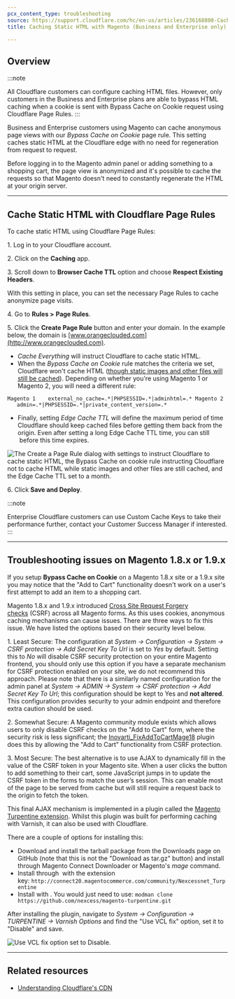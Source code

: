 ```yaml
---
pcx_content_type: troubleshooting
source: https://support.cloudflare.com/hc/en-us/articles/236168808-Caching-Static-HTML-with-Magento-Business-and-Enterprise-only-
title: Caching Static HTML with Magento (Business and Enterprise only)

---
```


## Overview

:::note

All Cloudflare customers can configure caching HTML files. However, only customers in the Business and Enterprise plans are able to bypass HTML caching when a cookie is sent with Bypass Cache on Cookie request using Cloudflare Page Rules. 
:::

Business and Enterprise customers using Magento can cache anonymous page views with our *Bypass Cache on Cookie* page rule. This setting caches static HTML at the Cloudflare edge with no need for regeneration from request to request.

Before logging in to the Magento admin panel or adding something to a shopping cart, the page view is anonymized and it's possible to cache the requests so that Magento doesn't need to constantly regenerate the HTML at your origin server.

***

## Cache Static HTML with Cloudflare Page Rules

To cache static HTML using Cloudflare Page Rules:

1\. Log in to your Cloudflare account.

2\. Click on the **Caching** app. 

3\. Scroll down to **Browser Cache TTL** option and choose **Respect Existing Headers**.

With this setting in place, you can set the necessary Page Rules to cache anonymize page visits.

4\. Go to **Rules >** **Page Rules**.

5\. Click the **Create Page Rule** button and enter your domain. In the example below, the domain is [www.orangeclouded.com](http://www.orangeclouded.com).

* *Cache Everything* will instruct Cloudflare to cache static HTML.
* When the *Bypass Cache on Cookie* rule matches the criteria we set, Cloudflare won't cache HTML ([though static images and other files will still be cached](/cache/concepts/default-cache-behavior/)). Depending on whether you're using Magento 1 or Magento 2, you will need a different rule:

`Magento 1    external_no_cache=.*|PHPSESSID=.*|adminhtml=.* Magento 2    admin=.*|PHPSESSID=.*|private_content_version=.*`

* Finally, setting *Edge Cache TTL* will define the maximum period of time Cloudflare should keep cached files before getting them back from the origin. Even after setting a long Edge Cache TTL time, you can still  before this time expires.

![The Create a Page Rule dialog with settings to instruct Cloudflare to cache static HTML, the Bypass Cache on cookie rule instructing Cloudflare not to cache HTML while static images and other files are still cached, and the Edge Cache TTL set to a month.](~/assets/images/support/hc-import-page_rules_caching_static_html_with_magento.png)

6\. Click **Save and Deploy**.

:::note

Enterprise Cloudflare customers can use Custom Cache Keys to take their
performance further, contact your Customer Success Manager if
interested. 
:::

***

## Troubleshooting issues on Magento 1.8.x or 1.9.x

If you setup **Bypass Cache on Cookie** on a Magento 1.8.x site or a 1.9.x site you may notice that the "Add to Cart" functionality doesn't work on a user's first attempt to add an item to a shopping cart.

Magento 1.8.x and 1.9.x introduced [Cross Site Request Forgery checks](https://www.section.io/blog/csrf-and-caching/) (CSRF) across all Magento forms. As this uses cookies, anonymous caching mechanisms can cause issues. There are three ways to fix this issue. We have listed the options based on their security level below.

1. Least Secure: The configuration at *System -> Configuration -> System -> CSRF protection -> Add Secret Key To Url* is set to *Yes* by default. Setting this to *No* will disable CSRF security protection on your entire Magento frontend, you should only use this option if you have a separate mechanism for CSRF protection enabled on your site, we do not recommend this approach. Please note that there is a similarly named configuration for the admin panel at *System -> ADMIN -> System -> CSRF protection -> Add Secret Key To Url*; this configuration should be kept to Yes and **not altered**. This configuration provides security to your admin endpoint and therefore extra caution should be used.

2. Somewhat Secure: A Magento community module exists which allows users to only disable CSRF checks on the "Add to Cart" form, where the security risk is less significant; the [Inovarti\_FixAddToCartMage18](https://github.com/deivisonarthur/Inovarti_FixAddToCartMage18/blob/master/README.md) plugin does this by allowing the "Add to Cart" functionality from CSRF protection. 

3. Most Secure: The best alternative is to use AJAX to dynamically fill in the value of the CSRF token in your Magento site. When a user clicks the button to add something to their cart, some JavaScript jumps in to update the CSRF token in the forms to match the user’s session. This can enable most of the page to be served from cache but will still require a request back to the origin to fetch the token.

This final AJAX mechanism is implemented in a plugin called the [Magento Turpentine extension](https://github.com/nexcess/magento-turpentine). Whilst this plugin was built for performing caching with Varnish, it can also be used with Cloudflare.

There are a couple of options for installing this:

* Download and install the tarball package from the Downloads page on GitHub (note that this is not the "Download as tar.gz" button) and install through Magento Connect Downloader or Magento's *mage* command.
* Install through  with the extension key: `http://connect20.magentocommerce.com/community/Nexcessnet_Turpentine`
* Install with . You would just need to use: `modman clone https://github.com/nexcess/magento-turpentine.git`

After installing the plugin, navigate to *System -> Configuration -> TURPENTINE -> Varnish Options* and find the "Use VCL fix" option, set it to "Disable" and save.

![Use VCL fix option set to Disable.](~/assets/images/support/hc-import-use_vcl_fix_magento_cache_static_html.png)

***

## Related resources

* [Understanding Cloudflare's CDN](/cache/concepts/default-cache-behavior/)
